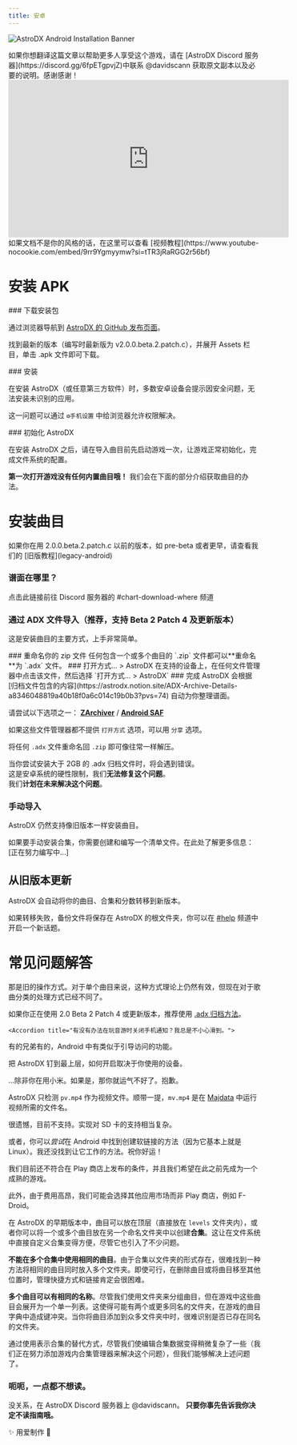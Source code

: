 ```yaml
---
title: 安卓
---
```


![AstroDX Android Installation Banner](content/media/androidguidebanner.webp)


<Callout title="我们需要翻译者！" type="info">
  如果你想翻译这篇文章以帮助更多人享受这个游戏，请在 [AstroDX Discord
  服务器](https://discord.gg/6fpETgpvjZ)中联系 @davidscann 获取原文副本以及必要的说明。感谢感谢！
</Callout>

<iframe
  width="560"
  height="315"
  src="https://www.youtube-nocookie.com/embed/9rr9Ygmyymw?si=tTR3jRaRGG2r56bf"
  title="YouTube video player"
  frameBorder="0"
  allow="accelerometer; autoplay; clipboard-write; encrypted-media; gyroscope; picture-in-picture; web-share"
  referrerPolicy="strict-origin-when-cross-origin"
  allowFullScreen
></iframe>
如果文档不是你的风格的话，在这里可以查看
[视频教程](https://www.youtube-nocookie.com/embed/9rr9Ygmyymw?si=tTR3jRaRGG2r56bf)

# 安装 APK

<Steps>
<Step>
### 下载安装包

通过浏览器导航到 [AstroDX 的 GitHub 发布页面](https://github.com/2394425147/maipaddx/releases)。

找到最新的版本（编写时最新版为 v2.0.0.beta.2.patch.c），并展开 Assets 栏目，单击 .apk 文件即可下载。

</Step>
<Step>
### 安装

在安装 AstroDX（或任意第三方软件）时，多数安卓设备会提示因安全问题，无法安装未识别的应用。

这一问题可以通过 `⚙️手机设置` 中给浏览器允许权限解决。

</Step>

<Step>
### 初始化 AstroDX

在安装 AstroDX 之后，请在导入曲目前先启动游戏一次，让游戏正常初始化，完成文件系统的配置。

</Step>
</Steps>

**第一次打开游戏没有任何内置曲目哦！** 我们会在下面的部分介绍获取曲目的办法。

# 安装曲目

<Callout>
  如果你在用 2.0.0.beta.2.patch.c 以前的版本，如 pre-beta 或者更早，请查看我们的
  [旧版教程](legacy-android)
</Callout>

### 谱面在哪里？

<Cards>
  <Card
    title="谱面在哪里？"
    href="https://discord.com/channels/892807792996536453/1081048213185900584"
  >
    点击此链接前往 Discord 服务器的 #chart-download-where 频道
  </Card>
</Cards>

### **通过 ADX 文件导入**（推荐，支持 Beta 2 Patch 4 及更新版本）

这是安装曲目的主要方式，上手非常简单。

<Steps>

<Step>
  ### 重命名你的 zip 文件
  任何包含一个或多个曲目的 `.zip` 文件都可以**重命名**为 `.adx` 文件。
</Step>

<Step>
  ### 打开方式... > AstroDX
  在支持的设备上，在任何文件管理器中点击该文件，然后选择 `打开方式... > AstroDX`
</Step>

<Step>
  ### 完成
  AstroDX 会根据[归档文件包含的内容](https://astrodx.notion.site/ADX-Archive-Details-a8346048819a40b18f0a6c014c19b0b3?pvs=74)
  自动为你整理谱面。
</Step>

</Steps>

<Callout title="在某些设备上（例如小米或某些三星设备），你的文件管理器可能不提供用 AstroDX 打开的选项。" type="warn">

请尝试以下选项之一：
[**ZArchiver**](https://play.google.com/store/apps/details?id=ru.zdevs.zarchiver) /
[**Android SAF**](https://play.google.com/store/apps/details?id=com.marc.files)

如果这些文件管理器都不提供 `打开方式` 选项，可以用 `分享` 选项。

</Callout>

将任何 `.adx` 文件重命名回 `.zip` 即可像往常一样解压。

<Callout title="安卓限制：.adx 文件大小不得大于 2GB">

当你尝试安装大于 2GB 的 .adx 归档文件时，将会遇到错误。<br />这是安卓系统的硬性限制，我们**无法修复这个问题**。<br />
我们**计划在未来解决这个问题**。

</Callout>

### 手动导入

AstroDX 仍然支持像旧版本一样安装曲目。

如果要手动安装合集，你需要创建和编写一个清单文件。在此处了解更多信息：[正在努力编写中...]

## 从旧版本更新

AstroDX 会自动将你的曲目、合集和分数转移到新版本。

如果转移失败，备份文件将保存在 AstroDX 的根文件夹，你可以在 [#help](https://discord.com/channels/892807792996536453/1017394299933044847) 频道中开启一个新话题。

# 常见问题解答

<Accordions>
    <Accordion title="我已经把 .rar/.zip 文件放入了 `/levels` 文件夹，但还是跑不出曲目！">

那是旧的操作方式。对于单个曲目来说，这种方式理论上仍然有效，但现在对于歌曲分类的处理方式已经不同了。

如果你正在使用 2.0 Beta 2 Patch 4 或更新版本，推荐使用 [.adx 归档方法](#安装曲目)。

</Accordion>

    <Accordion title="有没有办法在玩音游时关闭手机通知？我总是不小心滑到。">

有的兄弟有的，Android 中有类似于引导访问的功能。

把 AstroDX 钉到最上层，如何开启取决于你使用的设备。

...除非你在用小米。如果是，那你就运气不好了。抱歉。

</Accordion>

<Accordion title="我已经把 mv.mp4（或 bg.mp4）文件放入了文件夹，但视频没在播放！">

AstroDX 只检测 `pv.mp4` 作为视频文件。顺带一提，`mv.mp4` 是在 [Majdata](https://rentry.org/maiguide) 中运行视频所需的文件名。

</Accordion>

<Accordion title="是否支持SD卡？">

很遗憾，目前不支持。实现对 SD 卡的支持相当复杂。

或者，你可以*尝试*在 Android 中找到创建软链接的方法（因为它基本上就是 Linux）。我还没找到让它工作的方法。祝你好运！

</Accordion>

<Accordion title="为什么 AstroDX 不在 Google Play 商店上？">

我们目前还不符合在 Play 商店上发布的条件，并且我们希望在此之前先成为一个成熟的游戏。

此外，由于费用高昂，我们可能会选择其他应用市场而非 Play 商店，例如 F-Droid。

</Accordion>

<Accordion title="[2.0 Beta] 为什么我们要改变歌曲存储布局？">

在 AstroDX 的早期版本中，曲目可以放在顶层（直接放在 `levels` 文件夹内），或者你可以将一个或多个曲目放在另一个命名文件夹中以创建**合集**。这让在文件系统中直接自定义合集变得方便，尽管它也引入了不少问题。

**不能在多个合集中使用相同的曲目**。由于合集以文件夹的形式存在，很难找到一种方法将相同的曲目同时放入多个文件夹。即使可行，在删除曲目或将曲目移至其他位置时，管理快捷方式和链接肯定会很困难。

**多个曲目可以有相同的名称**。尽管我们使用文件夹来分组曲目，但在游戏中这些曲目会展开为一个单一列表。这使得可能有两个或更多同名的文件夹，在游戏的曲目字典中造成键冲突。当你将曲目添加到众多文件夹中时，很难识别是否已存在同名的文件夹。

通过使用表示合集的替代方式，尽管我们使编辑合集数据变得稍微复杂了一些（我们正在努力添加游戏内合集管理器来解决这个问题），但我们能够解决上述问题了。

</Accordion>
</Accordions>

### **呃呃，一点都不想读。**

没关系，在 AstroDX Discord 服务器上 @davidscann。
**只要你事先告诉我你决定不读指南哦。**

<p className="font-serif text-center italic text-xl"> ✨ 用爱制作 💖 </p>

